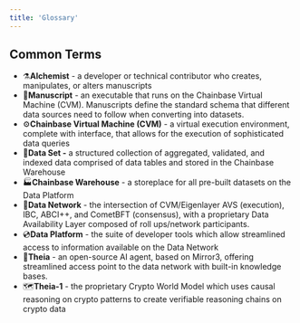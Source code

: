 ```yaml
---
title: 'Glossary'
---
```


## Common Terms

- ⚗️**Alchemist** - a developer or technical contributor who creates, manipulates, or alters manuscripts
- 📜**Manuscript** - an executable that runs on the Chainbase Virtual Machine (CVM). Manuscripts define the standard schema that different data sources need to follow when converting into datasets.
- ⚙️**Chainbase Virtual Machine (CVM)** - a virtual execution environment, complete with interface, that allows for the execution of sophisticated data queries
- 💾**Data Set -** a structured collection of aggregated, validated, and indexed data comprised of data tables and stored in the Chainbase Warehouse
- 🏭**Chainbase Warehouse** - a storeplace for all pre-built datasets on the Data Platform
- 💽**Data Network** - the intersection of CVM/Eigenlayer AVS (execution), IBC, ABCI++, and CometBFT (consensus),  with a proprietary Data Availability Layer composed of roll ups/network participants.
- 💿**Data Platform** - the suite of developer tools which allow streamlined access to information available on the Data Network
- 🤖**Theia** - an open-source AI agent, based on Mirror3, offering streamlined access point to the data network with built-in knowledge bases.
- 🗺️**Theia-1** - the proprietary Crypto World Model which uses causal reasoning on crypto patterns to create verifiable reasoning chains on crypto data